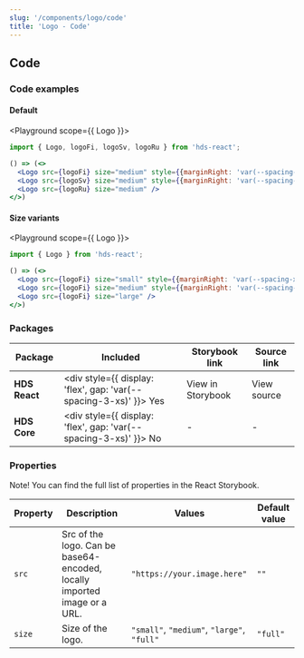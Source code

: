 ```yaml
---
slug: '/components/logo/code'
title: 'Logo - Code'
---
```




## Code

### Code examples 

#### Default
<Playground scope={{ Logo }}>

```jsx
import { Logo, logoFi, logoSv, logoRu } from 'hds-react';

() => (<>
  <Logo src={logoFi} size="medium" style={{marginRight: 'var(--spacing-xs)'}} />
  <Logo src={logoSv} size="medium" style={{marginRight: 'var(--spacing-xs)'}} />
  <Logo src={logoRu} size="medium" />
</>)
```

</Playground>

#### Size variants
<Playground scope={{ Logo }}>


```jsx
import { Logo } from 'hds-react';

() => (<>
  <Logo src={logoFi} size="small" style={{marginRight: 'var(--spacing-xs)'}} />
  <Logo src={logoFi} size="medium" style={{marginRight: 'var(--spacing-xs)'}} />
  <Logo src={logoFi} size="large" />
</>)
```

</Playground>


### Packages
| Package           | Included                                                                                        | Storybook link                                                                                      | Source link                                                                                                                                               |
| ----------------- | ----------------------------------------------------------------------------------------------- | --------------------------------------------------------------------------------------------------- | --------------------------------------------------------------------------------------------------------------------------------------------------------- |
| **HDS React**     | <div style={{ display: 'flex', gap: 'var(--spacing-3-xs)' }}><IconCheckCircleFill /> Yes </div> | <Link openInNewTab openInNewTabAriaLabel="Opens in a new tab" href="/storybook/react/?path=/story/components-logo">View in Storybook</Link> | <ExternalLink openInNewTab openInNewTabAriaLabel="Opens in a new tab" href="https://github.com/City-of-Helsinki/helsinki-design-system/tree/master/packages/react/src/components/logo">View source</ExternalLink> |
| **HDS Core**      | <div style={{ display: 'flex', gap: 'var(--spacing-3-xs)' }}><IconCrossCircle /> No </div>      | -                                                                                                   | -                                                                                                                                                         |

### Properties
Note! You can find the full list of properties in the <Link openInNewTab openInNewTabAriaLabel="Opens in a new tab" href="/storybook/react/?path=/story/components-logo">React Storybook.</Link>

| Property              | Description                     | Values                                     | Default value  |
| --------------------- | --------------------------------| ------------------------------------------ | -------------- |
| `src`                 | Src of the logo. Can be base64-encoded, locally imported image or a URL.      | `"https://your.image.here"`                     | `""`         |
| `size`                | Size of the logo.               | `"small"`, `"medium"`, `"large"`, `"full"` | `"full"`       |
